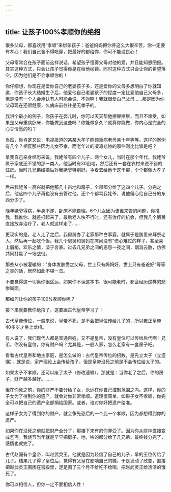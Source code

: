 ```yaml
---
---
---
```

title: 让孩子100%孝顺你的绝招
---



很多父母，都喜欢用“孝顺”来绑架孩子：爸爸妈妈把你养这么大很辛苦，你一定要有孝心！我们自己舍不得吃穿，把最好的都给你，你可不能没良心！

父母常常会在孩子面前这样说话，希望孩子懂得父母对他的爱，并且能知恩图报。其实这种方式，只会让孩子觉得你是在给他枷锁。同时这种方式只会让你的希望落空。因为他们是不会孝顺你的！

你仔细想，你现在是爱你自己的老婆孩子多，还是爱你的父母多想明白了你就知道，你孩子长大结婚生子后，他爱他自己老婆孩子的程度一定比爱他自己父母多，但是没有一个人会承认有人可能会说，不对啊！我就很爱白己父母……那是因为你父母现在还很健康，久病床前往往是无孝子的。

我讲个最小的例子，你孩子在婴儿时，你可以天天帮他擦屎擦尿，而且不难受，如果是父母重病卧床，你能做到这些吗？你能做多久？就算你能做，你内心是完全的心甘情愿的吗？

当然，你肯定又说，电视报道的某某大孝子照顾重病老母亲十年等等。这样的案例有几个？相反那些因为儿女不孝，而老年过的凄凉悲惨的事件则比比皆是吧？

拿我自己亲身经历来说，我姥爷有四个儿子，两个女儿，当时在那个年代，我姥爷属于家底还不错的那一类人，他当时有30亩地，然后还有一套在农村来说不错的住房。当时几兄弟结婚后对我姥爷特别好。争着去给他干这干那，个个都像大孝子一样。

后来我姥爷一高兴就把他那几十亩地和房子，全部都分给了这四个儿子。分完之后，他这四个儿子再也没有去管过他。还个个都骂我姥爷，说他偏心给自己分的东西分少了。

晚年姥爷得病，半身不遂，卧床不能自理。6个儿女因为该谁来管的问题，你推我，我推你，就差打起来了，最后老人快不行时，还有治疗的机会，但我几个舅舅直接放弃治疗了，老人就这样走了……

更现实的是，老人走了之后，我舅舅办了老家那种白事宴，就属于是鹏里来拜祭老人，然后再一起吃个饭。我几个舅舅和舅妈在席间没有"伤心难过的样子，甚至喜上眉梢，欢乐之情，溢于言表。过去几兄弟之间的恩怨一夜之间，烟消云散，仿佛共同打赢了一场战役。

那些从小被灌输的："身体发肤受之父母，世上只有妈妈好，世上只有爸爸好"等等之类的话，居然如此不堪一击。

不要觉得这一切离你很遥远，如果你不读这本书，很可能老时，都会经历这样的悲惨局面。

那如何让你的孩子100%孝顺你呢？

接下来就要教你绝招了，这要跟古代皇帝学习了！

古代皇帝传位，一般来说，皇帝不死，是不会把皇位传给儿子的，所以雍正皇帝40多岁才坐上龙椅。

有人说了，我们现代人都是普通百姓，又不是皇帝，没有皇位可以传给后代啊！兄弟，你没有皇位，你有财产吗？尤其是，一般人家，怎么老家有一套房子吧。

看看古代皇帝和地主家庭，是怎么做的：古代皇帝传位的招数，是先立太子（立遗嘱），就是说，家产理论上会传给孩子，但是皇帝没死之前是不会传位给太子的。

如果太子不孝顺，还可以废了太子（修改遗嘱）。那就是：当你老了之后，你的房子，财产越多越好。……

但在你死之前，你的财产不要分给子女，永远在你自己控制范围之内。这样，你的子女为了得到你的遗产，就会对你非常孝顺。道理很简单，如果子女不孝顺，你完全可以把自己的遗产全部捐给国家。或者，谁对你好把遗产给准。

这样子女为了得到你的财产，就会争先恐后的一个比一个孝顺，因为都想得到你的遗产。

如果你在没死之前就把财产全分了，那接下来有的你罪受了。因为你从财神直接变成乞丐。我烧节当年就是早早把房子，地，啥的都分给了几兄弟，最终钱分完了，感情也就完了。

古代赵国有个皇帝，叫赵武灵王，他就是因为轻信了自己的儿子，早的王位传给了儿子。结果儿子得了皇位后，觉得有父皇在影响自己的槭，于是发动了政变，直接把赵武灵王围困在宫殿里，足足围了三个月不给吃不给喝，把赵武灵王给活活的饿死了。

你可以相信人，但你一定不要相信人性！
